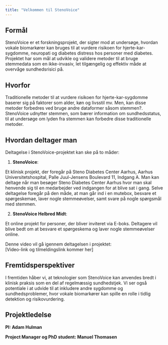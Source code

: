 ```yaml
---
title: "Velkommen til StenoVoice"
---
```


## Formål
StenoVoice er et forskningsprojekt, der sigter mod at undersøge, hvordan vokale biomarkører kan bruges til at vurdere risikoen for hjerte-kar-sygdomme, neuropati og diabetes distress hos personer med diabetes. Projektet har som mål at udvikle og validere metoder til at bruge stemmedata som en ikke-invasiv, let tilgængelig og effektiv måde at overvåge sundhedsrisici på.

## Hvorfor
Traditionelle metoder til at vurdere risikoen for hjerte-kar-sygdomme baserer sig på faktorer som alder, køn og livsstil mv. Men, kan disse metoder forbedres ved bruge andre dataformer såsom stemmen?. StenoVoice udnytter stemmen, som bærer information om sundhedsstatus, til at undersøge om lyden fra stemmen kan forbedre disse traditionelle metoder.

## Hvordan deltager man
Deltagelse i StenoVoice-projektet kan ske på to måder:

1. **StenoVoice**:

Et klinisk projekt, der foregår på Steno Diabetes Center Aarhus, Aarhus Universitetshospital, Palle Juul-Jensens Boulevard 11, Indgang A. Man kan deltage når man besøger Steno Diabetes Center Aarhus hvor man skal henvende sig til en medarbejder ved indgangen for at blive sat i gang. Selve deltagelse foregår på den måde, at man går ind i en mutebox, besvare et spørgeskemae, laver nogle stemmeøvelser, samt svare på nogle spørgsmål med stemmen.

2. **StenoVoice Helbred Midt**: 

Et online projekt for personer, der bliver inviteret via E-boks. Deltagere vil blive bedt om at besvare et spørgeskema og laver nogle stemmeøvelser online.

Denne video vil gå igennem deltagelsen i projektet:  
[Video-link og tilmeldingslink kommer her]

## Fremtidsperspektiver
I fremtiden håber vi, at teknologier som StenoVoice kan anvendes bredt i klinisk praksis som en del af regelmæssig sundhedstjek. Vi ser også potentiale i at udvide til at inkludere andre sygdomme og sundhedsproblemer, hvor vokale biomarkører kan spille en rolle i tidlig detektion og risikovurdering.

## Projektledelse

**PI: Adam Hulman**

**Project Manager og PhD student: Manuel Thomasen**  

